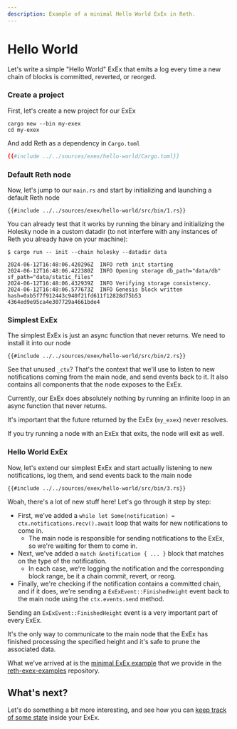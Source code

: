 ```yaml
---
description: Example of a minimal Hello World ExEx in Reth.
---
```


# Hello World

Let's write a simple "Hello World" ExEx that emits a log every time a new chain of blocks is committed, reverted, or reorged.

### Create a project

First, let's create a new project for our ExEx

```console
cargo new --bin my-exex
cd my-exex
```

And add Reth as a dependency in `Cargo.toml`

```toml
{{#include ../../sources/exex/hello-world/Cargo.toml}}
```

### Default Reth node

Now, let's jump to our `main.rs` and start by initializing and launching a default Reth node

```rust,norun,noplayground,ignore
{{#include ../../sources/exex/hello-world/src/bin/1.rs}}
```

You can already test that it works by running the binary and initializing the Holesky node in a custom datadir
(to not interfere with any instances of Reth you already have on your machine):

```console
$ cargo run -- init --chain holesky --datadir data

2024-06-12T16:48:06.420296Z  INFO reth init starting
2024-06-12T16:48:06.422380Z  INFO Opening storage db_path="data/db" sf_path="data/static_files"
2024-06-12T16:48:06.432939Z  INFO Verifying storage consistency.
2024-06-12T16:48:06.577673Z  INFO Genesis block written hash=0xb5f7f912443c940f21fd611f12828d75b53
4364ed9e95ca4e307729a4661bde4
```

### Simplest ExEx

The simplest ExEx is just an async function that never returns. We need to install it into our node

```rust,norun,noplayground,ignore
{{#include ../../sources/exex/hello-world/src/bin/2.rs}}
```

See that unused `_ctx`? That's the context that we'll use to listen to new notifications coming from the main node,
and send events back to it. It also contains all components that the node exposes to the ExEx.

Currently, our ExEx does absolutely nothing by running an infinite loop in an async function that never returns.

<div class="warning">

It's important that the future returned by the ExEx (`my_exex`) never resolves.

If you try running a node with an ExEx that exits, the node will exit as well.

</div>

### Hello World ExEx

Now, let's extend our simplest ExEx and start actually listening to new notifications, log them, and send events back to the main node

```rust,norun,noplayground,ignore
{{#include ../../sources/exex/hello-world/src/bin/3.rs}}
```

Woah, there's a lot of new stuff here! Let's go through it step by step:

-   First, we've added a `while let Some(notification) = ctx.notifications.recv().await` loop that waits for new notifications to come in.
    -   The main node is responsible for sending notifications to the ExEx, so we're waiting for them to come in.
-   Next, we've added a `match &notification { ... }` block that matches on the type of the notification.
    -   In each case, we're logging the notification and the corresponding block range, be it a chain commit, revert, or reorg.
-   Finally, we're checking if the notification contains a committed chain, and if it does, we're sending a `ExExEvent::FinishedHeight` event back to the main node using the `ctx.events.send` method.

<div class="warning">

Sending an `ExExEvent::FinishedHeight` event is a very important part of every ExEx.

It's the only way to communicate to the main node that the ExEx has finished processing the specified height
and it's safe to prune the associated data.

</div>

What we've arrived at is the [minimal ExEx example](https://github.com/paradigmxyz/reth-exex-examples/blob/4f3498f0cc00e038d6d8c32cd94fe82788862f49/minimal/src/main.rs) that we provide in the [reth-exex-examples](https://github.com/paradigmxyz/reth-exex-examples) repository.

## What's next?

Let's do something a bit more interesting, and see how you can [keep track of some state](./tracking-state.md) inside your ExEx.
